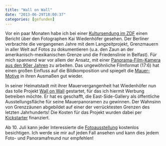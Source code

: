 ```yaml
---
title: "Wall on Wall"
date: "2013-06-29T18:00:37"
categories: [gefunden]
---
```


Vor ein paar Monaten habe ich bei einer [Kultursendung im ZDF](http://aspekte.zdf.de/ZDF/zdfportal/programdata/c736b822-1406-36dd-bbf3-bd196f7c161a/20066070) einen Bericht über den Fotographen Kai Wiedenhöfer gesehen. Der Berliner verbrachte die vergangenen Jahre mit dem Langzeitprojekt, Grenzmauern in aller Welt auf Fotos zu dokumentieren (u.a. den Zaun an der amerikanisch-mexikanischen Grenze und die Friedenslinie in Belfast). Für mich spannend war vor allem der Ansatz, mit einer [Panorama-Film-Kamera aus den 90er Jahren](http://www.hasselbladpages.com/xpan.html) zu arbeiten. Das ungewöhnliche Filmformat (17:6) hat einen großen Einfluss auf die Bildkomposition und spiegelt die [Mauer-Motive](http://www.wallonwall.org/?p=53) in ihren Ausmaßen gut wieder.

In seiner Heimatstadt mit ihrer Mauervergangenheit hat Wiedenhöfer nun das tolle Projekt [Wall on Wall](http://www.wallonwall.org/) gestartet, für das ich hiermit Werbung betreiben möchte. Er hat es geschafft, die East-Side-Gallery als öffentliche Ausstellungsfläche für seine Mauerpanoramen zu gewinnen. Der Wahnsinn von Grenzzäunen abgebildet auf einer der verrücktesten Grenzen des letzten Jahrhunderts! Die Kosten für das Projekt wurden dabei per [Kickstarter](http://www.kickstarter.com/projects/701554058/wallonwall-a-photo-exhibition-on-the-berlin-wall) finanziert.

Ab 10. Juli kann jeder Interessierte die [Fotoausstellung](http://berlin-fotofestival.de/blog/2013/06/25/festival-highlight-wall-on-wall-eroffnung-10-juli/) kostenlos besichtigen. Ich werde sie mir auf jeden Fall ansehen und kann dies jedem Foto- und Panoramafreund nur empfehlen!

